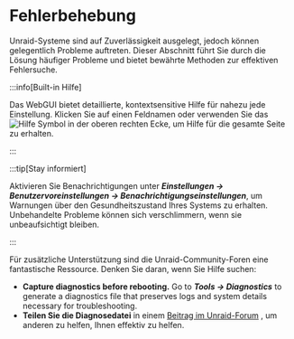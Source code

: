 # Fehlerbehebung

Unraid-Systeme sind auf Zuverlässigkeit ausgelegt, jedoch können gelegentlich Probleme auftreten. Dieser Abschnitt führt Sie durch die Lösung häufiger Probleme und bietet bewährte Methoden zur effektiven Fehlersuche.

:::info[Built-in Hilfe]

Das WebGUI bietet detaillierte, kontextsensitive Hilfe für nahezu jede Einstellung. Klicken Sie auf einen Feldnamen oder verwenden Sie das ![Hilfe](/img/Help-icon.jpg) Symbol in der oberen rechten Ecke, um Hilfe für die gesamte Seite zu erhalten.

:::

:::tip[Stay informiert]

Aktivieren Sie Benachrichtigungen unter ***Einstellungen → Benutzervoreinstellungen → Benachrichtigungseinstellungen***, um Warnungen über den Gesundheitszustand Ihres Systems zu erhalten. Unbehandelte Probleme können sich verschlimmern, wenn sie unbeaufsichtigt bleiben.

:::

Für zusätzliche Unterstützung sind die Unraid-Community-Foren eine fantastische Ressource. Denken Sie daran, wenn Sie Hilfe suchen:

- **Capture diagnostics before rebooting.**
  Go to ***Tools → Diagnostics*** to generate a diagnostics file that preserves logs and system details necessary for troubleshooting.
- **Teilen Sie die Diagnosedatei** in einem [Beitrag im Unraid-Forum](http://forums.unraid.net/) , um anderen zu helfen, Ihnen effektiv zu helfen.
